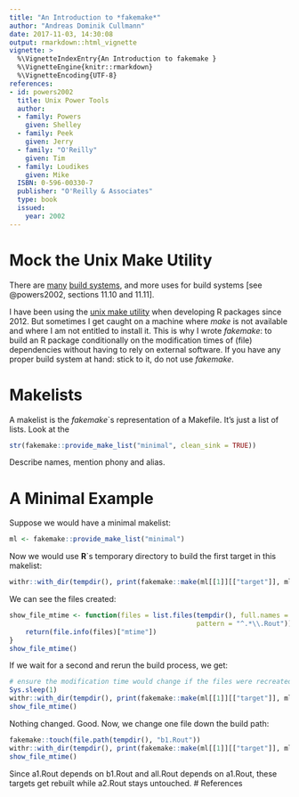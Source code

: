 ```yaml
---
title: "An Introduction to *fakemake*"
author: "Andreas Dominik Cullmann"
date: 2017-11-03, 14:30:08
output: rmarkdown::html_vignette
vignette: >
  %\VignetteIndexEntry{An Introduction to fakemake }
  %\VignetteEngine{knitr::rmarkdown}
  %\VignetteEncoding{UTF-8}
references:
- id: powers2002
  title: Unix Power Tools
  author:
  - family: Powers
    given: Shelley
  - family: Peek
    given: Jerry
  - family: "O'Reilly"
    given: Tim
  - family: Loudikes
    given: Mike
  ISBN: 0-596-00330-7
  publisher: "O'Reilly & Associates"
  type: book
  issued:
    year: 2002
---
```


# Mock the Unix Make Utility
There are 
[many](https://en.wikipedia.org/wiki/List_of_build_automation_software)
[build systems](https://en.wikipedia.org/wiki/Build_automation), 
and more uses for build systems [see @powers2002, sections 11.10 and 11.11].

I have been using the 
[unix make utility](https://en.wikipedia.org/wiki/Make_(software)) when 
developing R packages since 2012. But sometimes I get caught on a machine where 
*make* is not available and where I am not entitled to install it. 
This is why I wrote *fakemake*: to build an R package conditionally on the 
modification times of (file) dependencies without having to rely on external 
software. 
If you have any proper build system at hand: stick to it, do not use *fakemake*.

# Makelists
A makelist is the *fakemake*`s representation of a Makefile. 
It's just a list of lists. Look at the 
```r
str(fakemake::provide_make_list("minimal", clean_sink = TRUE))
```

Describe names, mention phony and alias.


# A Minimal Example
Suppose we would have a minimal makelist:
```r
ml <- fakemake::provide_make_list("minimal")
```
Now we would use **R**`s temporary directory to build the first target in this 
makelist:

```r
withr::with_dir(tempdir(), print(fakemake::make(ml[[1]][["target"]], ml)))
```
We can see the files created:
```r
show_file_mtime <- function(files = list.files(tempdir(), full.names = TRUE, 
                                               pattern = "^.*\\.Rout")) {
    return(file.info(files)["mtime"])
}
show_file_mtime()
```
If we wait for a second and rerun the build process, we get:

```r
# ensure the modification time would change if the files were recreated
Sys.sleep(1)
withr::with_dir(tempdir(), print(fakemake::make(ml[[1]][["target"]], ml)))
show_file_mtime()
```
Nothing changed. Good.
Now, we change one file down the build path:

```r
fakemake::touch(file.path(tempdir(), "b1.Rout"))
withr::with_dir(tempdir(), print(fakemake::make(ml[[1]][["target"]], ml)))
show_file_mtime()
```

Since a1.Rout depends on b1.Rout and all.Rout depends on a1.Rout, these targets
get rebuilt while a2.Rout stays untouched.
# References
